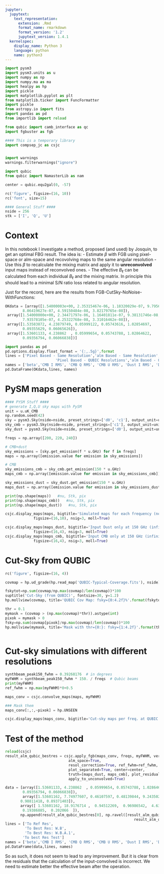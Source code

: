 ```yaml
---
jupyter:
  jupytext:
    text_representation:
      extension: .Rmd
      format_name: rmarkdown
      format_version: '1.2'
      jupytext_version: 1.4.1
  kernelspec:
    display_name: Python 3
    language: python
    name: python3
---
```


```python
import pysm3
import pysm3.units as u
import numpy as np
import numpy.ma as ma
import healpy as hp
import pickle
import matplotlib.pyplot as plt
from matplotlib.ticker import FuncFormatter
import pickle
from astropy.io import fits
import pandas as pd
from importlib import reload

from qubic import camb_interface as qc
import fgbuster as fgb

#### This is a temporary library
import compsep_jc as csjc


import warnings
warnings.filterwarnings("ignore")

import qubic
from qubic import NamasterLib as nam

center = qubic.equ2gal(0, -57)

rc('figure', figsize=(16, 10))
rc('font', size=15)

#### General Stuff ####
nside = 256
stk = ['I', 'Q', 'U']
```

# Context
In this notebook I investigate a method, proposed (and used) by Josquin, to get an optimal FBG result. The idea is:
- Estimate $\beta$ with FGB using pixel-space or alm-space and recovolving maps to the same angular resolution
- Use this $\beta$ to recalculate the mixing matrix and apply it to **unreconvolved** input maps instead of reconvolved ones.
- The effective $B_\ell$ can be calculated from each individual $B_\ell$ and the mixing matrix.
In principle this should lead to a minimal S/N ratio loss related to angular resolution.

Just for the record, here are the results from FGB-CutSky-NoNoise-WithFunctions:

```python
OKdata = [array([1.54000003e+00, 2.35315467e-06, 1.18320029e-07, 9.79560287e-08,
        8.06419627e-07, 4.59150484e-08, 3.82179765e-08]),
 array([1.54000000e+00, 2.34471797e-06, 1.16401811e-07, 9.38131746e-08,
        7.93578105e-07, 4.25322768e-08, 3.31016462e-08]),
 array([1.53583872, 4.23879749, 0.05999122, 0.05743616, 1.02854697,
        0.09355629, 0.06065626]),
 array([1.53601133, 4.238862  , 0.05999654, 0.05743788, 1.02864622,
        0.09356794, 0.06066838])]

import pandas as pd
pd.options.display.float_format = '{:,.5g}'.format
lines = ['Pixel Based - Same Resolution','alm Based - Same Resolution',
                       'Pixel Based - QUBIC Resolutions','alm Based - QUBIC Resolutions']
names = ['beta','CMB I RMS', 'CMB Q RMS', 'CMB U RMS', 'Dust I RMS', 'Dust Q RMS', 'Dust U RMS']
pd.DataFrame(OKdata,lines, names)
```

# PySM maps generation

```python
#### PYSM Stuff ####
# generate I,Q,U sky maps with PySM
unit = u.uK_CMB
np.random.seed(42)
sky = pysm3.Sky(nside=nside, preset_strings=['d0', 'c1'], output_unit=unit)
sky_cmb = pysm3.Sky(nside=nside, preset_strings=['c1'], output_unit=unit)
sky_dust = pysm3.Sky(nside=nside, preset_strings=['d0'], output_unit=unit)

freqs = np.array([200, 220, 240])

# CMB+dust
sky_emissions = [sky.get_emission(f * u.GHz) for f in freqs]
maps = np.array([emission.value for emission in sky_emissions])

# CMB
sky_emissions_cmb = sky_cmb.get_emission(150 * u.GHz)
maps_cmb = np.array([emission.value for emission in sky_emissions_cmb])

sky_emissions_dust = sky_dust.get_emission(150 * u.GHz)
maps_dust = np.array([emission.value for emission in sky_emissions_dust])

print(np.shape(maps))   #nu, Stk, pix
print(np.shape(maps_cmb))   #nu, Stk, pix
print(np.shape(maps_dust))   #nu, Stk, pix

csjc.display_maps(maps, bigtitle='Simulated maps for each frequency (no resolution-> infinite)', mytitle='CMB+Dust', 
             figsize=(16,10), nsig=3, moll=True)

csjc.display_maps(maps_dust, bigtitle='Input Dust only at 150 GHz (infinite resolution)', mytitle='CMB', 
             figsize=(16,4), nsig=3, moll=True)
csjc.display_maps(maps_cmb, bigtitle='Input CMB only at 150 GHz (infinite resolution)', mytitle='CMB', 
             figsize=(16,4), nsig=3, moll=True)

```

# Cut-Sky from QUBIC

```python
rc('figure', figsize=(16, 4))

covmap = hp.ud_grade(hp.read_map('QUBIC-Typical-Coverage.fits'), nside)

fskytot=np.sum(covmap/np.max(covmap)/len(covmap))*100
suptitle('Cut-Sky (from QUBIC)', fontsize=30, y=1.2)
hp.mollview(covmap, title='QUBIC Cov Map: fsky={0:4.2f}%'.format(fskytot), sub=(1,2,1))

thr = 0.1
mymask = (covmap > (np.max(covmap)*thr)).astype(int)
pixok = mymask > 0
fsky=np.sum(covmap[pixok]/np.max(covmap)/len(covmap))*100
hp.mollview(mymask, title='Mask with thr={0:}: fsky={1:4.2f}'.format(thr, fsky), sub=(1,2,2))



```

# Cut-sky simulations with different resolutions

```python
synthbeam_peak150_fwhm = 0.39268176  # in degrees
myFWHM = synthbeam_peak150_fwhm * 150. / freqs  # Qubic beams
print(myFWHM)
ref_fwhm = np.max(myFWHM)*0+0.5

maps_conv = csjc.convolve_maps(maps, myFWHM)

### Mask them
maps_conv[:,:,~pixok] = hp.UNSEEN

csjc.display_maps(maps_conv, bigtitle='Cut-sky maps per freq. at QUBIC resolutions', rot=center)
```

# Test of the method

```python
reload(csjc)
result_alm_qubic_bestres = csjc.apply_fgb(maps_conv, freqs, myFWHM, verbose=True, 
                             alm_space=True,
                             resol_correction=True, ref_fwhm=ref_fwhm, 
                             plot_separated=True, center=center,
                             truth=[maps_dust, maps_cmb], plot_residuals=True,
                             apply_to_unconvolved=True)


```

```python
data = [array([1.53601133, 4.238862  , 0.05999654, 0.05743788, 1.02864622,
        0.09356794, 0.06066838]),
        array([1.53601162, 7.74977607, 0.46107597, 0.48139844, 9.2435024 ,
       0.98811418, 0.89371403]),
       array([ 1.53601162, 18.9176714 ,  0.94512269,  0.96986542,  4.63774732,
        0.19386885,  0.202066  ]),
       np.append(result_alm_qubic_bestres[0], np.ravel([result_alm_qubic_bestres[4], 
                                                           result_alm_qubic_bestres[3]]))]
lines = ['To Ref Res',
         'To Best Res: W.B',
         'To Best Res: W.B.A.1',
        'To best Res Test']
names = ['beta','CMB I RMS', 'CMB Q RMS', 'CMB U RMS', 'Dust I RMS', 'Dust Q RMS', 'Dust U RMS']
pd.DataFrame(data,lines, names)
```

So as such, it does not seem to lead to any improvement. But it is clear from the residuals that the calculation of the input-convolved is incorrect. We need to estimate better the effective beam after the operation.

```python

```
